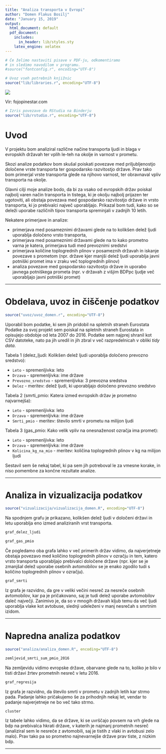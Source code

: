 ```yaml
---
title: "Analiza transporta v Evropi"
author: "Domen Flakus Bosilj"
date: "January 15, 2019"
output:
  html_document: default
  pdf_document:
    includes:
      in_header: lib/styles.sty
    latex_engine: xelatex
---
```


```r
# Če želimo nastaviti pisave v PDF-ju, odkomentiramo
# in sledimo navodilom v programu.
#source("fontconfig.r", encoding="UTF-8")

# Uvoz vseh potrebnih knjižnic
source("lib/libraries.r", encoding="UTF-8")
```

![](http://fojopinestar.com/images/image_contact.png)

Vir: fojopinestar.com

```r
# Izris povezave do RStudia na Binderju
source("lib/rstudio.r", encoding="UTF-8")
```

# Uvod

V projektu bom analiziral različne načine transporta ljudi in blaga v evropskih državah ter vplih le-teh na okolje in varnost v prometu.

Skozi analize podatkov bom skušal poiskati povezave med priljubljenostjo določene vrste transporta ter gospodarsko razvitostjo države. Prav tako bom primerjal vrste transporta glede na njihovo varnost, ter obravnaval vpliv transporta na okolje.

Glavni cilji moje analize bodo, da bi za vsako od evropskih držav poiskal najbolj varen način transporta in tistega, ki je okolju najbolj prijazen ter ugotoviti, ali obstaja povezava med gospodarsko razvitostjo države in vrsto transporta, ki jo prebivalci največ uporabljajo. Prikazal bom tudi, kako so se deleži uporabe različnih tipov transporta spreminjali v zadnjih 10 letih.

Nekatere primerjave in analize:

- primerjava med posameznimi državami glede na to kolikšen delež ljudi uporablja določeno vrsto transporta,
- primerjava med posameznimi državami glede na to kako prometno varna je katera, primerjava tudi med prevoznimi sredstvi
- primerjava količine toplogrednih plinov v posameznih državah in iskanje povezave s prometom (npr. države kjer manjši delež ljudi uporablja javni potniški promet ima v zraku več toplogrednih plinov)
- analiza povezave med gospodarsko razvitostjo države in uporabo javnega potniškega prometa (npr. v državah z višjim BDPpc ljudje več uporabljajo javni potniški promet)

***

# Obdelava, uvoz in čiščenje podatkov

```r
source("uvoz/uvoz_domen.r", encoding="UTF-8")
```

Uporabil bom podatke, ki sem jih pridobil na spletnih straneh Eurostata 
Podatke za svoj projekt sem poiskal na spletnih straneh Eurostata in opisujejo obdobje od leta 2007 do 2016. Podatke sem najprej shranil kot CSV datoteke, nato pa jih uredil in jih zbral v več razpredelnicah v obliki *tidy data*.

Tabela 1 (delez_ljudi: Kolikšen delež ljudi uporablja določeno prevozno sredstvo):

- `Leto` - spremenljivka: leto
- `Drzava` - spremenljivka: ime države
- `Prevozno_sredstvo` - spremenljivka: 3 prevozna sredstva
- `Delez` - meritev: delež ljudi, ki uporabljajo določeno prevozno sredstvo

Tabela 2 (smrti_pmio: Katera izmed evropskih držav je prometno najvarnejša):

- `Leto` - spremenljivka: leto
- `Drzava` - spremenljivka: ime države
- `Smrti_pmio` - meritev: število smrti v prometu na milijon ljudi
  
Tabela 3 (gas_pmio: Kako velik vpliv na onesnaženost ozračja ima promet):

- `Leto` - spremenljivka: leto
- `Drzava` - spremenljivka: ime države
- `Kolicina_kg_na_mio` - meritev: količina toplogrednih plinov v kg na milijon ljudi


Sestavil sem še nekaj tabel, ki pa sem jih potreboval le za vmesne korake, in niso pomembne za končne rezultate analize.


***

# Analiza in vizualizacija podatkov

```r
source("vizualizacija/vizualizacija_domen.R", encoding="UTF-8")
```


Na spodnjem grafu je prikazano, kolikšen delež ljudi v določeni državi in letu uporablja eno izmed analiziranih vrst transporta.

```r
graf_delez_ljudi
```

```r
graf_gas_pmio
```

Če pogledamo oba grafa lahko v več primerih držav vidimo, da najverjetneje obstaja povezavo med količino toplogrednih plinov v ozračju in tem, katero vrsto transporta uporabljajo prebivalci določene države (npr. kjer se je zmanjšal delež uporabe osebnih avtomobilov se je enako zgodilo tudi s količino toplogrednih plinov v ozračju).


```r
graf_smrti
```

Iz grafa je razvidno, da gre v veliki večini nesreč za nesreče osebnih avtomobilov, kar pa je pričakovano, saj je tudi delež uporabe avtomobilov daleč največji. Zanimivo je, da so v mnogih državah kljub temu da več ljudi uporablja vlake kot avtobuse, slednji udeleženi v manj nesrečah s smrtnim izidom.


***

# Napredna analiza podatkov

```r
source("analiza/analiza_domen.R", encoding="UTF-8")
```

```r

zemljevid_smrti_sum_pmio_2016
```

Na zemljevidu vidimo evropske države, obarvane glede na to, koliko je bilo v tisti državi žrtev prometnih nesreč v letu 2016.

```r

graf_regresija
```

Iz grafa je razvidno, da število smrti v prometu v zadnjih letih kar strmo pada. Padanje lahko pričakujemo še za prihodnjih nekaj let, vendar to padanje najverjetneje ne bo več tako strmo.


```r
cluster
```

Iz tabele lahko vidimo, da se države, ki se uvrščajo povsem na vrh glede na bdp na prebivalca hkrati države, v katerih je najmanj prometnih nesreč (analiziral sem le nesreče z avtomobili, saj je tistih z vlaki in avtobusi zelo malo). Prav tako pa so prometno najnevarnejše države prav tiste, z nizkim bdp. 

***

